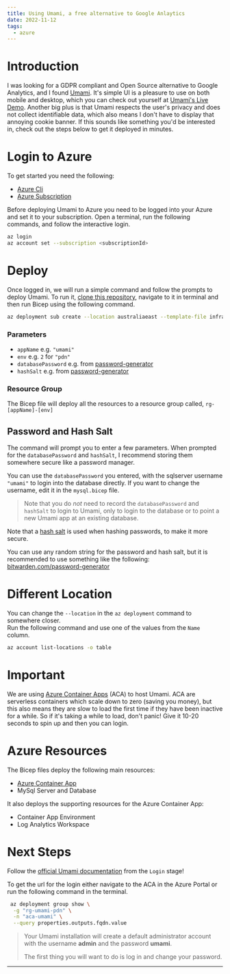 ```yaml
---
title: Using Umami, a free alternative to Google Anlaytics
date: 2022-11-12
tags:
  - azure
---
```



# Introduction

I was looking for a GDPR compliant and Open Source alternative to Google Analytics, and I found [Umami](https://umami.is).
It's simple UI is a pleasure to use on both mobile and desktop, which you can check out yourself at [Umami's Live Demo](https://app.umami.is/share/8rmHaheU/umami.is). Another big plus is that Umami respects the user's privacy and does not collect identifiable data, which also means I don't have to display that annoying cookie banner. If this sounds like something you'd be interested in, check out the steps below to get it deployed in minutes.

# Login to Azure

To get started you need the following:

- [Azure Cli](https://learn.microsoft.com/en-us/cli/azure/install-azure-cli)
- [Azure Subscription](https://azure.microsoft.com/en-au/free/)

Before deploying Umami to Azure you need to be logged into your Azure and set it to your subscription.
Open a terminal, run the following commands, and follow the interactive login.

```sh
az login
az account set --subscription <subscriptionId>
```

# Deploy

Once logged in, we will run a simple command and follow the prompts to deploy Umami.
To run it, [clone this repository](https://github.com/tombrereton/umami-azure), navigate to it in terminal and then run Bicep using the following command.

```sh
az deployment sub create --location australiaeast --template-file infra/main.bicep
```

### Parameters

- `appName` e.g. `"umami"`
- `env` e.g. `2` for `"pdn"`
- `databasePassword` e.g. from [password-generator](https://bitwarden.com/password-generator/)
- `hashSalt` e.g. from [password-generator](https://bitwarden.com/password-generator/)

### Resource Group
The Bicep file will deploy all the resources to a resource group called, `rg-[appName]-[env]`

## Password and Hash Salt

The command will prompt you to enter a few parameters.
When prompted for the `databasePassword` and `hashSalt`, I recommend
storing them somewhere secure like a password manager.

You can use the `databasePassword` you entered, with the sqlserver username `"umami"` to login
into the database directly. If you want to change the username, edit it in the
`mysql.bicep` file.

> Note that you do _not_ need to record the `databasePassword` and `hashSalt` to login to Umami, only to login to the database or to point a new Umami app at an existing database.

Note that a [hash salt](https://auth0.com/blog/adding-salt-to-hashing-a-better-way-to-store-passwords/) is used when hashing passwords, to make it more secure.

You can use any random string for the password and hash salt, but it is recommended to use something like the following: [bitwarden.com/password-generator](https://bitwarden.com/password-generator/)

# Different Location

You can change the `--location` in the `az deployment` command to somewhere closer.  
Run the following command and use one of the values from the `Name` column.

```sh
az account list-locations -o table
```

# Important

We are using [Azure Container Apps](https://learn.microsoft.com/en-us/azure/container-apps/overview) (ACA) to host Umami. ACA are serverless containers which scale down to zero (saving you money),
but this also means they are slow to load the first time if they have been inactive for a while. So if it's taking
a while to load, don't panic! Give it 10-20 seconds to spin up and then you can login.

# Azure Resources

The Bicep files deploy the following main resources:

- [Azure Container App](https://learn.microsoft.com/en-us/azure/container-apps/overview)
- MySql Server and Database

It also deploys the supporting resources for the Azure Container App:

- Container App Environment
- Log Analytics Workspace

# Next Steps

Follow the [official Umami documentation](https://umami.is/docs/login) from the `Login` stage!

To get the url for the login either navigate to the ACA in the Azure Portal or run the following
command in the terminal.

```sh
 az deployment group show \
  -g "rg-umami-pdn" \
  -n "aca-umami" \
  --query properties.outputs.fqdn.value
```

> Your Umami installation will create a default administrator account with the username **admin** and the password **umami**.
>
> The first thing you will want to do is log in and change your password.

---

<UtterancesComments />
